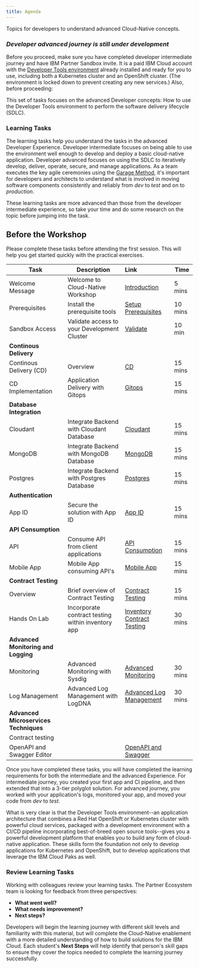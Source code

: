 ```yaml
---
title: Agenda
---
```


<PageDescription>

Topics for developers to understand advanced Cloud-Native concepts.

</PageDescription>

### ***Developer advanced journey is still under development***

<InlineNotification>

Before you proceed, make sure you have completed developer intermediate journey and have IBM Partner Sandbox invite. It is a paid IBM Cloud account with the [Developer Tools environment](../getting-started/devenvsetup) already installed and ready for you to use, including both a Kubernetes cluster and an OpenShift cluster. (The environment is locked down to prevent creating any new services.) Also, before proceeding:

</InlineNotification>

This set of tasks focuses on the advanced Developer concepts: How to use the Developer Tools environment to perform the software delivery lifecycle (SDLC).

### Learning Tasks

The learning tasks help you understand the tasks in the advanced Developer Experience. Developer intermediate focuses on being able to use the environment well enough to develop and deploy a basic cloud-native application. Developer advanced focuses on using the SDLC to iteratively develop, deliver, operate, secure, and manage applications. As a team executes the key agile ceremonies using the [Garage Method](https://www.ibm.com/garage/method/cloud/), it's important for developers and architects to understand what is involved in moving software components consistently and reliably from *dev* to *test* and on to *production*.

These learning tasks are more advanced than those from the developer intermediate experience, so take your time and do some research on the topic before jumping into the task.

<Tabs>

<Tab label="Over the Web">

## Before the Workshop

Please complete these tasks before attending the first session. This will help you get started quickly with the practical exercises.

| Task                            | Description         | Link        | Time    |
| --------------------------------| ------------------  |:----------- |---------|
| Welcome Message | Welcome to Cloud-Native Workshop  | [Introduction](/getting-started/introduction) | 5 mins |
| Prerequisites | Install the prerequisite tools  | [Setup Prerequisites](/getting-started/prereqs) | 10 mins |
| Sandbox Access | Validate access to your Development Cluster |  [Validate](/getting-started/checksetup) | 10 min |
| **Continous Delivery** | | | |
| Continous Delivery (CD) | Overview | [CD](/developer-intermediate/continuous-delivery) | 15 mins |
| CD Implementation | Application Delivery with Gitops | [Gitops](/developer-advanced-1/gitops) | 15 mins |
| **Database Integration** | | | |
| Cloudant | Integrate Backend with Cloudant Database | [Cloudant](/developer-advanced-1/inventory-cloudant) | 15 mins |
| MongoDB | Integrate Backend with MongoDB Database | [MongoDB](/developer-advanced-1/inventory-mongodb) | 15 mins |
| Postgres | Integrate Backend with Postgres Database | [Postgres](/developer-advanced-1/inventory-postgres) | 15 mins |
| **Authentication** | | | |
| App ID | Secure the solution with App ID  | [App ID](/developer-advanced-1/inventory-appid/) | 15 mins |
| **API Consumption** | | | |
| API | Consume API from client applications  | [API Consumption](/developer-advanced-1/inventory-api/) | 15 mins |
| Mobile App | Mobile App consuming API's  | [Mobile App](/developer-advanced-1/inventory-mobile-app/) | 15 mins |
| **Contract Testing** | | | |
| Overview | Brief overview of Contract Testing | [Contract Testing](/developer-advanced-1/contract-testing-overview/) | 15 mins |
| Hands On Lab | Incorporate contract testing within inventory app | [Inventory Contract Testing](/developer-advanced-1/inventory-contract-testing/) | 30 mins |
| **Advanced Monitoring and Logging** | | | |
| Monitoring | Advanced Monitoring with Sysdig | [Advanced Monitoring](/developer-advanced-1/monitoring/) | 30 mins |
| Log Management | Advanced Log Management with LogDNA | [Advanced Log Management](/developer-advanced-1/log-management/) | 30 mins |
| **Advanced Microservices Techniques** | | | |
| Contract testing | | | |
| OpenAPI and Swagger Editor | | [OpenAPI and Swagger](/developer-advanced-1/swagger-and-openapi/) | |
</Tab>

<Tab label="Self Paced">
</Tab>

<Tab label="In Person">
</Tab>

</Tabs>

Once you have completed these tasks, you will have completed the learning requirements for both the intermediate and the advanced Experience. For intermediate journey, you created your first app and CI pipeline, and then extended that into a 3-tier polyglot solution. For advanced journey, you worked with your application's logs, monitored your app, and moved your code from *dev* to *test*.

What is very clear is that the Developer Tools environment--an application architecture that combines a Red Hat OpenShift or Kubernetes cluster with powerful cloud services, packaged with a development environment with a CI/CD pipeline incorporating best-of-breed open source tools--gives you a powerful development platform that enables you to build any form of cloud-native application. These skills form the foundation not only to develop applications for Kubernetes and OpenShift, but to develop applications that leverage the IBM Cloud Paks as well.

### Review Learning Tasks

Working with colleagues review your learning tasks. The Partner Ecosystem team is looking for feedback from three perspectives:

- **What went well?**
- **What needs improvement?**
- **Next steps?**

Developers will begin the learning journey with different skill levels and familiarity with this material, but will complete the Cloud-Native enablement with a more detailed understanding of how to build solutions for the IBM Cloud. Each student's **Next Steps** will help identify that person's skill gaps to ensure they cover the topics needed to complete the learning journey successfully.
